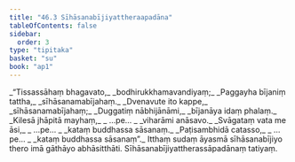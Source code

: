 ```yaml
---
title: "46.3 Sīhāsanabījiyattheraapadāna"
tableOfContents: false
sidebar:
  order: 3
type: "tipitaka"
basket: "su"
book: "ap1"
---
```



<DynamicBreadcrumb />

<Division number="17" book="ap1" bookNo="20" page="430">

<Paragraph number="5899" type="verses" book="ap1">
_“Tissassāhaṃ bhagavato,_  
_bodhirukkhamavandiyaṃ;_  
_Paggayha bījaniṃ tattha,_  
_sīhāsanamabījahaṃ._  

</Paragraph>

</Division>
<Division number="18" book="ap1" bookNo="20" page="430">

<Paragraph number="5900" type="verses" book="ap1">
_Dvenavute ito kappe,_  
_sīhāsanamabījahaṃ;_  
_Duggatiṃ nābhijānāmi,_  
_bījanāya idaṃ phalaṃ._  

</Paragraph>

</Division>
<Division number="19" book="ap1" bookNo="20" page="430">

<Paragraph number="5901" type="verses" book="ap1">
_Kilesā jhāpitā mayhaṃ,_  
_ …pe… _  
_viharāmi anāsavo._  

</Paragraph>

</Division>
<Division number="20" book="ap1" bookNo="20" page="430">

<Paragraph number="5902" type="verses" book="ap1">
_Svāgataṃ vata me āsi,_  
_ …pe… _  
_kataṃ buddhassa sāsanaṃ._  

</Paragraph>

</Division>
<Division number="21" book="ap1" bookNo="20" page="430">

<Paragraph number="5903" type="verses" book="ap1">
_Paṭisambhidā catasso,_  
_ …pe… _  
_kataṃ buddhassa sāsanaṃ”._  

</Paragraph>

<Paragraph number="5904" book="ap1">
Itthaṃ sudaṃ āyasmā sīhāsanabījiyo thero imā gāthāyo abhāsitthāti.

</Paragraph>
</Division>

<Paragraph number="5905" type="center" book="ap1">
Sīhāsanabījiyattherassāpadānaṃ tatiyaṃ.
</Paragraph>